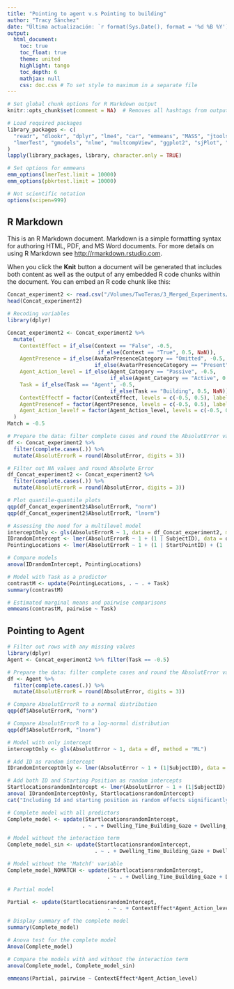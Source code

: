 ```yaml
---
title: "Pointing to agent v.s Pointing to building"
author: "Tracy Sánchez"
date: "Última actualización: `r format(Sys.Date(), format = '%d %B %Y')`" 
output:
  html_document:
    toc: true
    toc_float: true
    theme: united
    highlight: tango
    toc_depth: 6
    mathjax: null
    css: doc.css # To set style to maximum in a separate file
---
```


```r
# Set global chunk options for R Markdown output
knitr::opts_chunk$set(comment = NA)  # Removes all hashtags from output in HTML 

# Load required packages
library_packages <- c(
  "readr", "dlookr", "dplyr", "lme4", "car", "emmeans", "MASS", "jtools", 
  "lmerTest", "gmodels", "nlme", "multcompView", "ggplot2", "sjPlot", "sjstats"
)
lapply(library_packages, library, character.only = TRUE)

# Set options for emmeans
emm_options(lmerTest.limit = 10000)
emm_options(pbkrtest.limit = 10000)

# Not scientific notation
options(scipen=999)
```

## R Markdown

This is an R Markdown document. Markdown is a simple formatting syntax for authoring HTML, PDF, and MS Word documents. For more details on using R Markdown see <http://rmarkdown.rstudio.com>.

When you click the **Knit** button a document will be generated that includes both content as well as the output of any embedded R code chunks within the document. You can embed an R code chunk like this:

```r
Concat_experiment2 <- read.csv("/Volumes/TwoTeras/3_Merged_Experiments/ConcatSecondExperiment.csv", sep =",")
head(Concat_experiment2)
```
```r
# Recoding variables
library(dplyr)

Concat_experiment2 <- Concat_experiment2 %>%
  mutate(
    ContextEffect = if_else(Context == "False", -0.5,
                             if_else(Context == "True", 0.5, NaN)),
    AgentPresence = if_else(AvatarPresenceCategory == "Omitted", -0.5,
                            if_else(AvatarPresenceCategory == "Present", 0.5, NaN)),
    Agent_Action_level = if_else(Agent_Category == "Passive", -0.5,
                                 if_else(Agent_Category == "Active", 0.5, NaN)),
    Task = if_else(Task == "Agent", -0.5,
                                 if_else(Task == "Building", 0.5, NaN)),
    ContextEffectf = factor(ContextEffect, levels = c(-0.5, 0.5), labels = c('Residential', 'Public')),
    AgentPresencef = factor(AgentPresence, levels = c(-0.5, 0.5), labels = c('Omitted', 'Displayed')),
    Agent_Action_levelf = factor(Agent_Action_level, levels = c(-0.5, 0.5), labels = c('Passive', 'Active'))
  )
Match = -0.5
```

```r
# Prepare the data: filter complete cases and round the AbsolutError variable
df <- Concat_experiment2 %>% 
  filter(complete.cases(.)) %>%
  mutate(AbsolutErrorR = round(AbsolutError, digits = 3))
```


```r
# Filter out NA values and round Absolute Error
df_Concat_experiment2 <- Concat_experiment2 %>%
  filter(complete.cases(.)) %>%
  mutate(AbsolutErrorR = round(AbsolutError, digits = 3))

# Plot quantile-quantile plots
qqp(df_Concat_experiment2$AbsolutErrorR, "norm")
qqp(df_Concat_experiment2$AbsolutErrorR, "lnorm")


```
```r
# Assessing the need for a multilevel model
interceptOnly <- gls(AbsolutErrorR ~ 1, data = df_Concat_experiment2, method = "ML")
IDrandomIntercept <- lmer(AbsolutErrorR ~ 1 + (1 | SubjectID), data = df_Concat_experiment2)
PointingLocations <- lmer(AbsolutErrorR ~ 1 + (1 | StartPointID) + (1 | SubjectID), data = df_Concat_experiment2)

# Compare models
anova(IDrandomIntercept, PointingLocations)
```
```r
# Model with Task as a predictor
contrastM <- update(PointingLocations, . ~ . + Task)
summary(contrastM)

# Estimated marginal means and pairwise comparisons
emmeans(contrastM, pairwise ~ Task)
```


## Pointing to Agent

```r
# Filter out rows with any missing values
library(dplyr)
Agent <- Concat_experiment2 %>% filter(Task == -0.5)
```

```r
# Prepare the data: filter complete cases and round the AbsolutError variable
df <- Agent %>% 
  filter(complete.cases(.)) %>%
  mutate(AbsolutErrorR = round(AbsolutError, digits = 3))

# Compare AbsolutErrorR to a normal distribution
qqp(df$AbsolutErrorR, "norm")

# Compare AbsolutErrorR to a log-normal distribution
qqp(df$AbsolutErrorR, "lnorm")
```
```r
# Model with only intercept
interceptOnly <- gls(AbsolutError ~ 1, data = df, method = "ML")

# Add ID as random intercept
IDrandomInterceptOnly <- lmer(AbsolutError ~ 1 + (1|SubjectID), data = df)

# Add both ID and Starting Position as random intercepts
StartlocationsrandomIntercept <- lmer(AbsolutError ~ 1 + (1|SubjectID) + (1|PointingTaskStartingLocations), data = df)
anova( IDrandomInterceptOnly, StartlocationsrandomIntercept)
cat("Including Id and starting position as random effects significantly improves the fit of the model\n")
```

```r
# Complete model with all predictors
Complete_model <- update(StartlocationsrandomIntercept, 
                        . ~ . + Dwelling_Time_Building_Gaze + Dwelling_Time_Agent_Gaze + ContextEffect*Agent_Action_level + AgentPresence)

# Model without the interaction term
Complete_model_sin <- update(StartlocationsrandomIntercept, 
                            . ~ . + Dwelling_Time_Building_Gaze + Dwelling_Time_Agent_Gaze + AgentPresence)

# Model without the 'Matchf' variable
Complete_model_NOMATCH <- update(StartlocationsrandomIntercept, 
                                . ~ . + Dwelling_Time_Building_Gaze + Dwelling_Time_Agent_Gaze + ContextEffect*Agent_Action_level + AgentPresence)

# Partial model

Partial <- update(StartlocationsrandomIntercept, 
                                . ~ . + ContextEffect*Agent_Action_level)

# Display summary of the complete model
summary(Complete_model)

# Anova test for the complete model
Anova(Complete_model)

# Compare the models with and without the interaction term
anova(Complete_model, Complete_model_sin)
```
```r
emmeans(Partial, pairwise ~ ContextEffect*Agent_Action_level)
```



